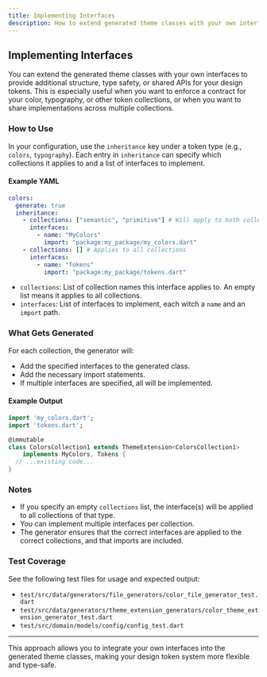 ```yaml
---
title: Implementing Interfaces
description: How to extend generated theme classes with your own interfaces for design tokens.
---
```


## Implementing Interfaces

You can extend the generated theme classes with your own interfaces to provide additional structure, type safety, or shared APIs for your design tokens. This is especially useful when you want to enforce a contract for your color, typography, or other token collections, or when you want to share implementations across multiple collections.

### How to Use

In your configuration, use the `inheritance` key under a token type (e.g., `colors`, `typography`). Each entry in `inheritance` can specify which collections it applies to and a list of interfaces to implement.

#### Example YAML

```yaml
colors:
  generate: true
  inheritance:
    - collections: ["semantic", "primitive"] # Will apply to both collections
      interfaces:
        - name: "MyColors"
          import: "package:my_package/my_colors.dart"
    - collections: [] # Applies to all collections
      interfaces:
        - name: "Tokens"
          import: "package:my_package/tokens.dart"
```

- `collections`: List of collection names this interface applies to. An empty list means it applies to all collections.
- `interfaces`: List of interfaces to implement, each witch a `name` and an `import` path.

### What Gets Generated

For each collection, the generator will:

- Add the specified interfaces to the generated class.
- Add the necessary import statements.
- If multiple interfaces are specified, all will be implemented.

#### Example Output

```dart
import 'my_colors.dart';
import 'tokens.dart';

@immutable
class ColorsCollection1 extends ThemeExtension<ColorsCollection1>
    implements MyColors, Tokens {
  // ...existing code...
}
```

### Notes

- If you specify an empty `collections` list, the interface(s) will be applied to all collections of that type.
- You can implement multiple interfaces per collection.
- The generator ensures that the correct interfaces are applied to the correct collections, and that imports are included.

### Test Coverage

See the following test files for usage and expected output:
- `test/src/data/generators/file_generators/color_file_generator_test.dart`
- `test/src/data/generators/theme_extension_generators/color_theme_extension_generator_test.dart`
- `test/src/domain/models/config/config_test.dart`

---

This approach allows you to integrate your own interfaces into the generated theme classes, making your design token system more flexible and type-safe.
